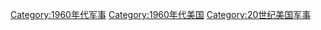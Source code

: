 [[Category:1960年代军事|Category:1960年代军事]]
[[Category:1960年代美国|Category:1960年代美国]]
[[Category:20世纪美国军事|Category:20世纪美国军事]]